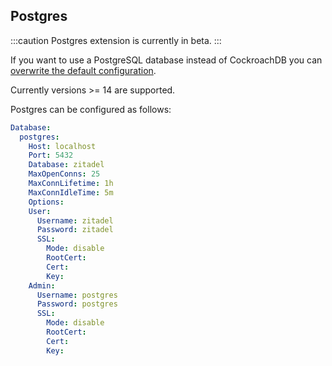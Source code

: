 ## Postgres

:::caution Postgres extension is currently in beta. :::

If you want to use a PostgreSQL database instead of CockroachDB you can
[overwrite the default configuration](../configure/configure.mdx).

Currently versions >= 14 are supported.

Postgres can be configured as follows:

```yaml
Database:
  postgres:
    Host: localhost
    Port: 5432
    Database: zitadel
    MaxOpenConns: 25
    MaxConnLifetime: 1h
    MaxConnIdleTime: 5m
    Options:
    User:
      Username: zitadel
      Password: zitadel
      SSL:
        Mode: disable
        RootCert:
        Cert:
        Key:
    Admin:
      Username: postgres
      Password: postgres
      SSL:
        Mode: disable
        RootCert:
        Cert:
        Key:
```
